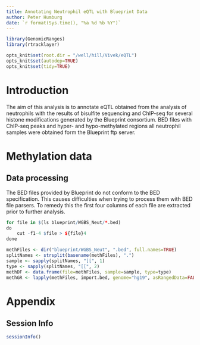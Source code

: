 ```yaml
---
title: Annotating Neutrophil eQTL with Blueprint Data
author: Peter Humburg
date: `r format(Sys.time(), "%a %d %b %Y")`
---
```


```r
library(GenomicRanges)
library(rtracklayer)

opts_knit$set(root.dir = "/well/hill/Vivek/eQTL")
opts_knit$set(autodep=TRUE)
opts_knit$set(tidy=TRUE)
```

# Introduction
The aim of this analysis is to annotate eQTL obtained from the analysis
of neutrophils with the results of bisulfite sequencing and ChIP-seq
for several histone modifications generated by the Blueprint consortium.
BED files with ChIP-seq peaks and hyper- and hypo-methylated regions
all neutrophil samples were obtained form the Blueprint ftp server.

# Methylation data
## Data processing
The BED files provided by Blueprint do not conform to the BED specification.
This causes difficulties when trying to process them with BED file parsers.
To remedy this the first four columns of each file are extracted prior
to further analysis.

```r
for file in $(ls blueprint/WGBS_Neut/*.bed)
do
	cut -f1-4 $file > ${file}4
done	
```

```r
methFiles <- dir("blueprint/WGBS_Neut", ".bed", full.names=TRUE)
splitNames <- strsplit(basename(methFiles), ".")
sample <- sapply(splitNames, "[[", 1)
type <- sapply(splitNames, "[[", 2)
methDF <- data.frame(file=methFiles, sample=sample, type=type)
methGR <- lapply(methFiles, import.bed, genome="hg19", asRangedData=FALSE)
```


# Appendix {-}
## Session Info
```r
sessionInfo()
```